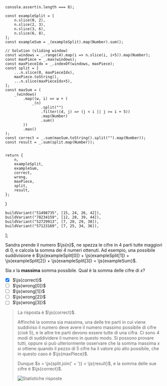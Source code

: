 
    console.assert(n.length === 8);

    const exampleSplit = [
        n.slice(0, 2),
        n.slice(2, 3),
        n.slice(3, 6),
        n.slice(6, 8),
    ];
    const exampleSum = _(exampleSplit).map(Number).sum();

    // Solution (sliding window)
    const windows = _.range(4).map(i => n.slice(i, i+5)).map(Number);
    const maxPiece = _.max(windows);
    const maxPieceIdx = _.indexOf(windows, maxPiece);
    const split = [
        ...n.slice(0, maxPieceIdx),
        maxPiece.toString(),
        ...n.slice(maxPieceIdx+5),
    ];
    const maxSum = (
        _(windows)
            .map((w, i) => w + (
                _(n)
                    .split("")
                    .filter((d, j) => (j < i || j >= i + 5))
                    .map(Number)
                    .sum()
            ))
            .max()
    );
    const correct = _.sum(maxSum.toString().split("").map(Number));
    const result = _.sum(split.map(Number));


    return {
        n,
        exampleSplit,
        exampleSum,
        correct,
        wrong,
        maxPiece,
        split,
        result,
    };
}

    buildVariant("51498735", [15, 24, 26, 42]),
    buildVariant("78234159", [12, 28, 39, 44]),
    buildVariant("52729913", [7, 20, 29, 38]),
    buildVariant("57123169", [7, 25, 34, 36]),
];

Sandra prende il numero $\js{n}$, ne spezza le cifre in $4$ parti tutte maggiori di $0$, e calcola la somma dei $4$ numeri ottenuti. Ad esempio, una possibile suddivisione è $\js{exampleSplit[0]} + \js{exampleSplit[1]} + \js{exampleSplit[2]} + \js{exampleSplit[3]} = \js{exampleSum}$.

Sia $x$ la **massima** somma possibile. Qual è la somma delle cifre di $x$?

- [x] $\js{correct}$
- [ ] $\js{wrong[0]}$
- [ ] $\js{wrong[1]}$
- [ ] $\js{wrong[2]}$
- [ ] $\js{wrong[3]}$

> La risposta è $\js{correct}$.
> 
> Affinché la somma sia massima, una delle tre parti in cui viene suddiviso il numero deve avere il numero massimo possibile di cifre (cioè $5$), e le altre tre parti devono essere tutte di una cifra.
> Ci sono $4$ modi di suddividere il numero in questo modo.
> Si possono provare tutti, oppure si può ulteriormente osservare che la somma massima $x$ si ottiene quando il pezzo di $5$ cifre ha il valore più alto possibile, che in questo caso è $\js{maxPiece}$.
> 
> Dunque $x = \js{split.join(' + ')} = \js{result}$, e la somma delle sue cifre è $\js{correct}$.
>
> ![Statistiche risposte]({n}.svg)
